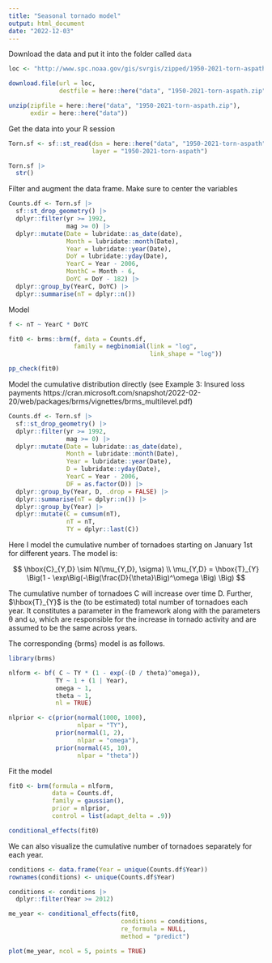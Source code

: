```yaml
---
title: "Seasonal tornado model"
output: html_document
date: "2022-12-03"
---
```


Download the data and put it into the folder called `data`

```r
loc <- "http://www.spc.noaa.gov/gis/svrgis/zipped/1950-2021-torn-aspath.zip"

download.file(url = loc,
              destfile = here::here("data", "1950-2021-torn-aspath.zip"))

unzip(zipfile = here::here("data", "1950-2021-torn-aspath.zip"), 
      exdir = here::here("data"))
```

Get the data into your R session

```r
Torn.sf <- sf::st_read(dsn = here::here("data", "1950-2021-torn-aspath"), 
                       layer = "1950-2021-torn-aspath") 

Torn.sf |>
  str()
```

Filter and augment the data frame. Make sure to center the variables

```r
Counts.df <- Torn.sf |>
  sf::st_drop_geometry() |>
  dplyr::filter(yr >= 1992,
                mag >= 0) |>
  dplyr::mutate(Date = lubridate::as_date(date),
                Month = lubridate::month(Date),
                Year = lubridate::year(Date),
                DoY = lubridate::yday(Date),
                YearC = Year - 2006,
                MonthC = Month - 6,
                DoYC = DoY - 182) |>
  dplyr::group_by(YearC, DoYC) |>
  dplyr::summarise(nT = dplyr::n())
```

Model

```r
f <- nT ~ YearC * DoYC

fit0 <- brms::brm(f, data = Counts.df, 
                  family = negbinomial(link = "log", 
                                       link_shape = "log"))

pp_check(fit0)
```

Model the cumulative distribution directly (see Example 3: Insured loss payments https://cran.microsoft.com/snapshot/2022-02-20/web/packages/brms/vignettes/brms_multilevel.pdf)

```r
Counts.df <- Torn.sf |>
  sf::st_drop_geometry() |>
  dplyr::filter(yr >= 1992,
                mag >= 0) |>
  dplyr::mutate(Date = lubridate::as_date(date),
                Month = lubridate::month(Date),
                Year = lubridate::year(Date),
                D = lubridate::yday(Date),
                YearC = Year - 2006,
                DF = as.factor(D)) |>
  dplyr::group_by(Year, D, .drop = FALSE) |>
  dplyr::summarise(nT = dplyr::n()) |>
  dplyr::group_by(Year) |>
  dplyr::mutate(C = cumsum(nT),
                nT = nT,
                TY = dplyr::last(C))
```

Here I model the cumulative number of tornadoes starting on January 1st for different years. The model is:

$$
\hbox{C}_{Y,D} \sim N(\mu_{Y,D}, \sigma) \\
\mu_{Y,D} = \hbox{T}_{Y} \Big(1 - \exp\Big(-\Big(\frac{D}{\theta}\Big)^\omega \Big) \Big)
$$

The cumulative number of tornadoes C will increase over time D. Further, $\hbox{T}_{Y}$ is the (to be estimated) total number of tornadoes each year. It constitutes a parameter in the framework along with the parameters θ and ω, which are responsible for the increase in tornado activity and are assumed to be the same across years.

The corresponding {brms} model is as follows.

```r
library(brms)

nlform <- bf( C ~ TY * (1 - exp(-(D / theta)^omega)),
             TY ~ 1 + (1 | Year), 
             omega ~ 1, 
             theta ~ 1, 
             nl = TRUE)

nlprior <- c(prior(normal(1000, 1000), 
                   nlpar = "TY"),
             prior(normal(1, 2), 
                   nlpar = "omega"),
             prior(normal(45, 10), 
                   nlpar = "theta"))
```

Fit the model

```r
fit0 <- brm(formula = nlform, 
            data = Counts.df, 
            family = gaussian(),
            prior = nlprior, 
            control = list(adapt_delta = .9))
```

```r
conditional_effects(fit0)
```

We can also visualize the cumulative number of tornadoes separately for each year.

```r

conditions <- data.frame(Year = unique(Counts.df$Year))
rownames(conditions) <- unique(Counts.df$Year)

conditions <- conditions |>
  dplyr::filter(Year >= 2012)

me_year <- conditional_effects(fit0, 
                               conditions = conditions,
                               re_formula = NULL, 
                               method = "predict")

plot(me_year, ncol = 5, points = TRUE)
```